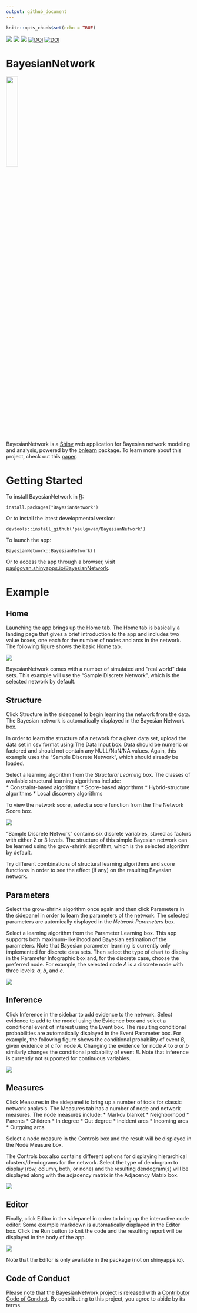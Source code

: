 ```yaml
---
output: github_document
---
```


```r
knitr::opts_chunk$set(echo = TRUE)
```
<!-- ![](https://travis-ci.org/paulgovan/BayesianNetwork.svg?branch=master) -->
![](http://www.r-pkg.org/badges/version/BayesianNetwork)
![](http://cranlogs.r-pkg.org/badges/BayesianNetwork)
![](http://cranlogs.r-pkg.org/badges/grand-total/BayesianNetwork)
[![DOI](https://zenodo.org/badge/42831223.svg)](https://zenodo.org/badge/latestdoi/42831223)
[![DOI](http://joss.theoj.org/papers/10.21105/joss.00425/status.svg)](https://doi.org/10.21105/joss.00425)

# BayesianNetwork

![](https://github.com/paulgovan/BayesianNetwork/blob/master/inst/bn/www/favicon.png?raw=true){width=25%}

BayesianNetwork is a [Shiny](https://shiny.posit.co/) web application for Bayesian network modeling and analysis, powered by the [bnlearn](https://www.bnlearn.com/) package. To learn more about this project, check out this [paper](https://joss.theoj.org/papers/10.21105/joss.00425). 

# Getting Started
To install BayesianNetwork in [R](https://www.r-project.org):

```
install.packages("BayesianNetwork")
```

Or to install the latest developmental version:

```
devtools::install_github('paulgovan/BayesianNetwork')
```

To launch the app:

```
BayesianNetwork::BayesianNetwork()
```

Or to access the app through a browser, visit [paulgovan.shinyapps.io/BayesianNetwork](https://paulgovan.shinyapps.io/BayesianNetwork/). 

# Example
## Home
Launching the app brings up the Home tab. The Home tab is basically a landing page that gives a brief introduction to the app and includes two value boxes, one each for the number of nodes and arcs in the network. The following figure shows the basic Home tab.

![](https://github.com/paulgovan/BayesianNetwork/blob/master/inst/images/Dashboard.PNG?raw=true)

BayesianNetwork comes with a number of simulated and "real world" data sets. This example will use the "Sample Discrete Network", which is the selected network by default.

## Structure
Click Structure in the sidepanel to begin learning the network from the data. The Bayesian network is automatically displayed in the Bayesian Network box.

In order to learn the structure of a network for a given data set, upload the data set in csv format using The Data Input box. Data should be numeric or factored and should not contain any NULL/NaN/NA values. Again, this example uses the "Sample Discrete Network", which should already be loaded. 

Select a learning algorithm from the *Structural Learning* box. The classes of available structural learning algorithms include:    
* Constraint-based algorithms
* Score-based algorithms
* Hybrid-structure algorithms
* Local discovery algorithms

To view the network score, select a score function from the The Network Score box. 

![](https://github.com/paulgovan/BayesianNetwork/blob/master/inst/images/Structure.PNG?raw=true)

"Sample Discrete Network" contains six discrete variables, stored as factors with either 2 or 3 levels. The structure of this simple Bayesian network can be learned using the grow-shrink algorithm, which is the selected algorithm by default.

Try different combinations of structural learning algorithms and score functions in order to see the effect (if any) on the resulting Bayesian network.

## Parameters
Select the grow-shrink algorithm once again and then click Parameters in the sidepanel in order to learn the parameters of the network. The selected parameters are automically displayed in the *Network Parameters* box.

Select a learning algorithm from the Parameter Learning box. This app supports both maximum-likelihood and Bayesian estimation of the parameters. Note that Bayesian parameter learning is currently only implemented for discrete data sets. Then select the type of chart to display in the Parameter Infographic box and, for the discrete case, choose the preferred node. For example, the selected node *A* is a discrete node with three levels: *a*, *b*, and *c*.

![](https://github.com/paulgovan/BayesianNetwork/blob/master/inst/images/Parameters.PNG?raw=true)

## Inference
Click Inference in the sidebar to add evidence to the network. Select evidence to add to the model using the Evidence box and select a conditional event of interest using the Event box. The resulting conditional probabilities are automatically displayed in the Event Parameter box. For example, the following figure shows the conditional probability of event *B*, given evidence of *c* for node *A*. Changing the evidence for node *A* to *a* or *b* similarly changes the conditional probability of event *B*. Note that inference is currently not supported for continuous variables. 

![](https://github.com/paulgovan/BayesianNetwork/blob/master/inst/images/Inference.png?raw=true)

## Measures
Click Measures in the sidepanel to bring up a number of tools for classic network analysis. The Measures tab has a number of node and network measures. The node measures include:
* Markov blanket
* Neighborhood
* Parents
* Children
* In degree
* Out degree
* Incident arcs
* Incoming arcs
* Outgoing arcs

Select a node measure in the Controls box and the result will be displayed in the Node Measure box.

The Controls box also contains different options for displaying hierarchical clusters/dendograms for the network. Select the type of dendogram to display (row, column, both, or none) and the resulting dendogram(s) will be displayed along with the adjacency matrix in the Adjacency Matrix box.

![](https://github.com/paulgovan/BayesianNetwork/blob/master/inst/images/Measures.PNG?raw=true)

## Editor
Finally, click Editor in the sidepanel in order to bring up the interactive code editor. Some example markdown is automatically displayed in the Editor box. Click the Run button to knit the code and the resulting report will be displayed in the body of the app. 

![](https://github.com/paulgovan/BayesianNetwork/blob/master/inst/images/Simulation.PNG?raw=true)

Note that the Editor is only available in the package (not on shinyapps.io).

## Code of Conduct

Please note that the BayesianNetwork project is released with a [Contributor Code of Conduct](http://paulgovan.github.io/BayesianNetwork/CODE_OF_CONDUCT.html). By contributing to this project, you agree to abide by its terms.
